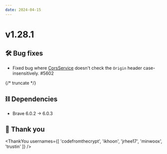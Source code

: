 ```yaml
---
date: 2024-04-15
---
```


# v1.28.1

## 🛠️ Bug fixes

- Fixed bug where [CorsService](type) doesn't check the `Origin` header case-insensitively.  #5602

{/* truncate */}

## ⛓ Dependencies

- Brave 6.0.2 → 6.0.3

## 🙇 Thank you

<ThankYou usernames={[
  'codefromthecrypt',
  'ikhoon',
  'jrhee17',
  'minwoox',
  'trustin'
]} />